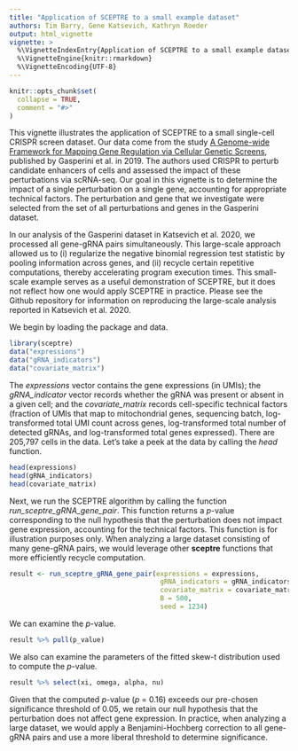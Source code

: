 ```yaml
---
title: "Application of SCEPTRE to a small example dataset"
authors: Tim Barry, Gene Katsevich, Kathryn Roeder
output: html_vignette
vignette: >
  %\VignetteIndexEntry{Application of SCEPTRE to a small example dataset}
  %\VignetteEngine{knitr::rmarkdown}
  %\VignetteEncoding{UTF-8}
---
```


```r
knitr::opts_chunk$set(
  collapse = TRUE,
  comment = "#>"
)
```

This vignette illustrates the application of SCEPTRE to a small single-cell CRISPR screen dataset. Our data come from the study [A Genome-wide Framework for Mapping Gene Regulation via Cellular Genetic Screens](https://www.cell.com/cell/fulltext/S0092-8674(18)31554-X?_returnURL=https%3A%2F%2Flinkinghub.elsevier.com%2Fretrieve%2Fpii%2FS009286741831554X%3Fshowall%3Dtrue), published by Gasperini et al. in 2019. The authors used CRISPR to perturb candidate enhancers of cells and assessed the impact of these perturbations via scRNA-seq. Our goal in this vignette is to determine the impact of a single perturbation on a single gene, accounting for appropriate technical factors. The perturbation and gene that we investigate were selected from the set of all perturbations and genes in the Gasperini dataset.

In our analysis of the Gasperini dataset in Katsevich et al. 2020, we processed all gene-gRNA pairs simultaneously. This large-scale approach allowed us to (i) regularize the negative binomial regression test statistic by pooling information across genes, and (ii) recycle certain repetitive computations, thereby accelerating program execution times. This small-scale example serves as a useful demonstration of SCEPTRE, but it does not reflect how one would apply SCEPTRE in practice. Please see the Github repository for information on reproducing the large-scale analysis reported in Katsevich et al. 2020.

We begin by loading the package and data.

```r
library(sceptre)
data("expressions")
data("gRNA_indicators")
data("covariate_matrix")
```

The *expressions* vector contains the gene expressions (in UMIs); the *gRNA_indicator* vector records whether the gRNA was present or absent in a given cell; and the *covariate_matrix* records cell-specific technical factors (fraction of UMIs that map to mitochondrial genes, sequencing batch, log-transformed total UMI count across genes, log-transformed total number of detected gRNAs, and log-transformed total genes expressed). There are 205,797 cells in the data. Let's take a peek at the data by calling the *head* function.

```r
head(expressions)
head(gRNA_indicators)
head(covariate_matrix)
```

Next, we run the SCEPTRE algorithm by calling the function *run_sceptre_gRNA_gene_pair*. This function returns a *p*-value corresponding to the null hypothesis that the perturbation does not impact gene expression, accounting for the technical factors. This function is for illustration purposes only. When analyzing a large dataset consisting of many gene-gRNA pairs, we would leverage other **sceptre** functions that more efficiently recycle computation.

```r
result <- run_sceptre_gRNA_gene_pair(expressions = expressions, 
                                      gRNA_indicators = gRNA_indicators, 
                                      covariate_matrix = covariate_matrix,
                                      B = 500,
                                      seed = 1234)
```
We can examine the *p*-value.

```r
result %>% pull(p_value)
```

We also can examine the parameters of the fitted skew-t distribution used to compute the *p*-value.

```r
result %>% select(xi, omega, alpha, nu)
```

Given that the computed *p*-value (*p* = 0.16) exceeds our pre-chosen significance threshold of 0.05, we retain our null hypothesis that the perturbation does not affect gene expression. In practice, when analyzing a large dataset, we would apply a Benjamini-Hochberg correction to all gene-gRNA pairs and use a more liberal threshold to determine significance.
